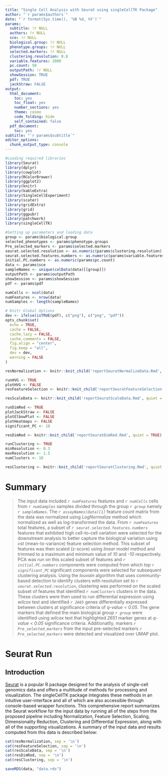 ```yaml
---
title: "Single Cell Analysis with Seurat using singleCellTK Package"
author: "`r params$authors`"
date: "`r format(Sys.time(), '%B %d, %Y')`"
params:
  subtitle: !r NULL
  authors: !r NULL
  sce: !r NULL
  biological.group: !r NULL
  phenotype.groups: !r NULL
  selected.markers: !r NULL
  clustering.resolution: 0.8
  variable.features: 2000
  pc.count: 50
  outputPath: !r NULL
  showSession: TRUE
  pdf: TRUE
  jackStraw: FALSE
output:
  html_document:
    toc: yes
    toc_float: yes
    number_sections: yes
    theme: cosmo
    code_folding: hide
    self_contained: false
  pdf_document:
    toc: yes
subtitle: "`r params$subtitle`"
editor_options:
  chunk_output_type: console
---
```


```r
#Loading required libraries
library(Seurat)
library(dplyr)
library(cowplot)
library(RColorBrewer)
library(ggplot2)
library(knitr)
library(kableExtra)
library(SingleCellExperiment)
library(scater)
library(gridExtra)
library(grid)
library(ggpubr)
library(patchwork)
library(singleCellTK)

#Setting up parameters and loading data
group <- params$biological.group
selected_phenotypes <- params$phenotype.groups
Pre_selected_markers <- params$selected.markers
seurat.selected.resolution <- as.numeric(params$clustering.resolution)
seurat.selected.features.numbers <- as.numeric(params$variable.features)
initial.PC.numbers <- as.numeric(params$pc.count)
data <- params$sce
sampleNames <- unique(colData(data)[[group]])
outputPath <- params$outputPath
showSession <- params$showSession
pdf <- params$pdf

numCells <- ncol(data)
numFeatures <- nrow(data)
numSamples <- length(sampleNames)

# Knitr Global Options
dev <- ifelse(isTRUE(pdf), c("png"), c("png", "pdf"))
opts_chunk$set(
  echo = TRUE,
  cache = FALSE,
  cache.lazy = FALSE,
  cache.comments = FALSE,
  fig.align = "center",
  fig.keep = "all",
  dev = dev,
  warning = FALSE
)
```

<!-- Compute -->

<!-- Normalization -->
```r
resNormalization <- knitr::knit_child('reportSeuratNormalizeData.Rmd', quiet = TRUE)
```

<!-- Feature Selection -->
```r
runHVG <- TRUE
plotHVG <- FALSE
resFeatureSelection <- knitr::knit_child('reportSeuratFeatureSelection.Rmd', quiet = TRUE)
```

<!-- Scale Data -->
```r
resScaleData <- knitr::knit_child('reportSeuratScaleData.Rmd', quiet = TRUE)
```

<!-- Dimensionality Reduction -->
```r
runDimRed <- TRUE
plotJackStraw <- FALSE
plotElbowPlot <- FALSE
plotHeatmaps <- FALSE
significant_PC <- 10

resDimRed <- knitr::knit_child('reportSeuratDimRed.Rmd', quiet = TRUE)
```

<!-- Clustering -->
```r
runClustering <- TRUE
minResolution <- 0.3
maxResolution <- 1.5
numClusters <- 10

resClustering <- knitr::knit_child('reportSeuratClustering.Rmd', quiet = TRUE)
```

# Summary {-}
<!-- Summary -->
<!-- some variables still need to be included, e.g. from deg -->
> The input data included *`r numFeatures`* features and *`r numCells`* cells from *`r numSamples`* samples divided through the group *`r group`* namely *`r sampleNames`*. The *`r assayNames(data)[1]`* feature count matrix from the data was normalized using *LogNormalize* method which normalized as well as log-transformed the data. From *`r numFeatures`* total features, a subset of *`r seurat.selected.features.numbers`* features that exhibited high cell-to-cell variation were selected for the downstream analysis to better capture the biological variation using *vst* (mean-to-variance) feature selection method. This subset of features was then scaled (z-score) using *linear model* method and trimmed to a maximum and minimum value of *10* and *-10* respectively. PCA was run on this scaled subset of features and *`r initial.PC.numbers`* components were computed from which top *`r significant_PC`* significant components were selected for subsequent clustering analysis. Using the *louvain* algorithm that uses community-based detection to identify clusters with resolution set to *`r seurat.selected.resolution`*, clustering was performed on the scaled subset of features that identified *`r numClusters`* clusters in the data. These clusters were then used to run differential expression using *wilcox* test and identified *`r 2665`* genes differentially expressed between clusters at significance criteria of *q-value < 0.05*. The gene markers that defined the main biological group *`r group`* were identified using *wilcox* test that highlighted *2651* marker genes at *q-value < 0.05* significance criteria. Additionatlly, markers *`r Pre_selected_markers`* from the input pre-selected markers *`r Pre_selected_markers`* were detected and visualized over UMAP plot.

# Seurat Run

## Introduction
[Seurat](https://satijalab.org/seurat/) is a popular R package designed for the analysis of single-cell genomics data and offers a multitude of methods for processing and visualization. The singleCellTK package integrates these methods in an intuitive user-interface and all of which are also accessible through console-based wrapper functions. This comprehensive report summarizes the Seurat workflow for the input data by running all of the steps from the proposed pipeline including Normalization, Feature Selection, Scaling, Dimensionality Reduction, Clustering and Differential Expression, along with all of the supporting visualizations. A summary of the input data and results computed from this data is described below:

<!-- Populate RMD with Results -->
```r
cat(resNormalization, sep = '\n')
cat(resFeatureSelection, sep = '\n')
cat(resScaleData, sep = '\n')
cat(resDimRed, sep = '\n')
cat(resClustering, sep = '\n')
```

<!-- Save Data File -->
```r
saveRDS(data, "data.rds")
```